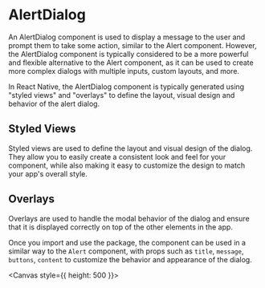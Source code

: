 
<Meta title="components/AlertDialog" />

# AlertDialog

An AlertDialog component is used to display a message to the user and prompt them to take some action, similar to the Alert component. However, the AlertDialog component is typically considered to be a more powerful and flexible alternative to the Alert component, as it can be used to create more complex dialogs with multiple inputs, custom layouts, and more.

In React Native, the AlertDialog component is typically generated using "styled views" and "overlays" to define the layout, visual design and behavior of the alert dialog.

## Styled Views

Styled views are used to define the layout and visual design of the dialog. They allow you to easily create a consistent look and feel for your component, while also making it easy to customize the design to match your app's overall style.

## Overlays

Overlays are used to handle the modal behavior of the dialog and ensure that it is displayed correctly on top of the other elements in the app.

Once you import and use the package, the component can be used in a similar way to the `Alert` component, with props such as `title`, `message`, `buttons`, `content` to customize the behavior and appearance of the dialog.

<Canvas style={{ height: 500 }}>
  <Story id="components-stories-alertdialog--alert-dialog-story" />
</Canvas>

